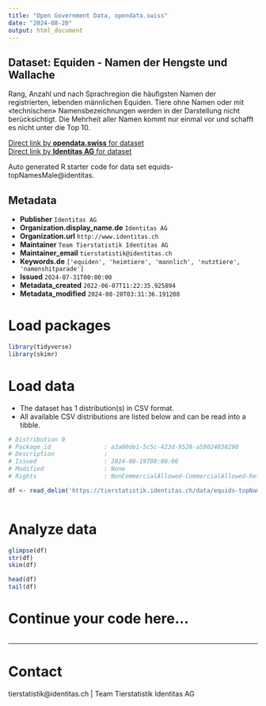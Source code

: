```yaml
---
title: "Open Government Data, opendata.swiss"
date: "2024-08-20"
output: html_document
---
```


## Dataset: Equiden - Namen der Hengste und Wallache

Rang, Anzahl und nach Sprachregion die häufigsten Namen der registrierten, lebenden männlichen Equiden. Tiere ohne Namen oder mit «technischen» Namensbezeichnungen werden in der Darstellung nicht berücksichtigt. Die Mehrheit aller Namen kommt nur einmal vor und schafft es nicht unter die Top 10.

[Direct link by **opendata.swiss** for dataset](https://opendata.swiss/de/dataset/equiden-namen-der-hengste-und-wallache)<br>
[Direct link by **Identitas AG** for dataset](https://tierstatistik.identitas.ch/)

Auto generated R starter code for data set equids-topNamesMale@identitas.

## Metadata

- **Publisher** `Identitas AG`
- **Organization.display_name.de** `Identitas AG`
- **Organization.url** `http://www.identitas.ch`
- **Maintainer** `Team Tierstatistik Identitas AG`
- **Maintainer_email** `tierstatistik@identitas.ch`
- **Keywords.de** `['equiden', 'heimtiere', 'mannlich', 'nutztiere', 'namenshitparade']`
- **Issued** `2024-07-31T00:00:00`
- **Metadata_created** `2022-06-07T11:22:35.925894`
- **Metadata_modified** `2024-08-20T03:31:36.191208`


# Load packages

```r

library(tidyverse)
library(skimr)

```

# Load data

-   The dataset has 1 distribution(s) in CSV format.
-   All available CSV distributions are listed below and can be read into a tibble.

```r

# Distribution 0
# Package_id               : a3a00de1-5c5c-423d-9528-a59024030290
# Description              : 
# Issued                   : 2024-08-19T00:00:00
# Modified                 : None
# Rights                   : NonCommercialAllowed-CommercialAllowed-ReferenceRequired

df <- read_delim('https://tierstatistik.identitas.ch/data/equids-topNamesMale.csv')



```

# Analyze data

```r

glimpse(df)
str(df)
skim(df)

head(df)
tail(df)

```

# Continue your code here...

```r

```

------------------------------------------------------------------------

# Contact

tierstatistik@identitas.ch | Team Tierstatistik Identitas AG
